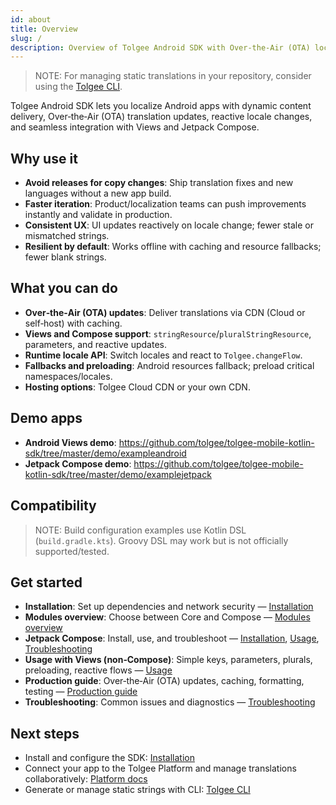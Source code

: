 ```yaml
---
id: about
title: Overview
slug: /
description: Overview of Tolgee Android SDK with Over‑the‑Air (OTA) localization updates and how to get started.
---
```


> NOTE:
> For managing static translations in your repository, consider using the [Tolgee CLI](/tolgee-cli/installation).

Tolgee Android SDK lets you localize Android apps with dynamic content delivery, Over‑the‑Air (OTA) translation updates, reactive locale changes, and seamless integration with Views and Jetpack Compose.

## Why use it

- __Avoid releases for copy changes__: Ship translation fixes and new languages without a new app build.
- __Faster iteration__: Product/localization teams can push improvements instantly and validate in production.
- __Consistent UX__: UI updates reactively on locale change; fewer stale or mismatched strings.
- __Resilient by default__: Works offline with caching and resource fallbacks; fewer blank strings.

## What you can do

- __Over‑the‑Air (OTA) updates__: Deliver translations via CDN (Cloud or self‑host) with caching.
- __Views and Compose support__: `stringResource`/`pluralStringResource`, parameters, and reactive updates.
- __Runtime locale API__: Switch locales and react to `Tolgee.changeFlow`.
- __Fallbacks and preloading__: Android resources fallback; preload critical namespaces/locales.
- __Hosting options__: Tolgee Cloud CDN or your own CDN.

## Demo apps

- __Android Views demo__: https://github.com/tolgee/tolgee-mobile-kotlin-sdk/tree/master/demo/exampleandroid
- __Jetpack Compose demo__: https://github.com/tolgee/tolgee-mobile-kotlin-sdk/tree/master/demo/examplejetpack

## Compatibility

> NOTE:
> Build configuration examples use Kotlin DSL (`build.gradle.kts`). Groovy DSL may work but is not officially supported/tested.

## Get started

- __Installation__: Set up dependencies and network security — [Installation](./installation.mdx)
- __Modules overview__: Choose between Core and Compose — [Modules overview](./modules.mdx)
- __Jetpack Compose__: Install, use, and troubleshoot — [Installation](/android-sdk/jetpack/installation), [Usage](/android-sdk/jetpack/usage), [Troubleshooting](/android-sdk/jetpack/troubleshooting)
- __Usage with Views (non‑Compose)__: Simple keys, parameters, plurals, preloading, reactive flows — [Usage](./usage.mdx)
- __Production guide__: Over‑the‑Air (OTA) updates, caching, formatting, testing — [Production guide](./production.mdx)
- __Troubleshooting__: Common issues and diagnostics — [Troubleshooting](./troubleshooting.mdx)

## Next steps

- Install and configure the SDK: [Installation](./installation.mdx)
- Connect your app to the Tolgee Platform and manage translations collaboratively: [Platform docs](../platform/)
- Generate or manage static strings with CLI: [Tolgee CLI](/tolgee-cli/installation)
